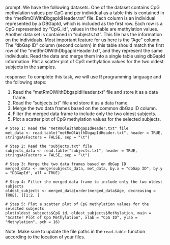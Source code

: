 prompt:
We have the following datasets. One of the dataset contains CpG methylation values per CpG and per individual as a table this is contained in the “metRmOlWithDbgapIdHeader.txt” file. Each column is an individual represented by a DBGapId, which is included as the first row. Each row is a CpG represented by "CpG_id", values in the table are methylation values. Another data set is contained in “subjects.txt”. This file has the information on the individuals. Most important feature for us here is the "Age" column. The "dbGap ID" column (second column) in this table should match the first row of the "metRmOlWithDbgapIdHeader.txt", and they represent the same individuals. Read the data and merge them into a single table using dbGapId information. Plot a scatter plot of CpG methylation values for the two oldest subjects in the samples.

response:
To complete this task, we will use R programming language and the following steps:

1. Read the "metRmOlWithDbgapIdHeader.txt" file and store it as a data frame.
2. Read the "subjects.txt" file and store it as a data frame.
3. Merge the two data frames based on the common dbGap ID column.
4. Filter the merged data frame to include only the two oldest subjects.
5. Plot a scatter plot of CpG methylation values for the selected subjects.

```
# Step 1: Read the "metRmOlWithDbgapIdHeader.txt" file
met_data <- read.table("metRmOlWithDbgapIdHeader.txt", header = TRUE, stringsAsFactors = FALSE, sep = "\t")

# Step 2: Read the "subjects.txt" file
subjects_data <- read.table("subjects.txt", header = TRUE, stringsAsFactors = FALSE, sep = "\t")

# Step 3: Merge the two data frames based on dbGap ID
merged_data <- merge(subjects_data, met_data, by.x = "dbGap ID", by.y = "DBGapId", all = TRUE)

# Step 4: Filter the merged data frame to include only the two oldest subjects
oldest_subjects <- merged_data[order(merged_data$Age, decreasing = TRUE), ][1:2, ]

# Step 5: Plot a scatter plot of CpG methylation values for the selected subjects
plot(oldest_subjects$CpG_id, oldest_subjects$Methylation, main = "Scatter Plot of CpG Methylation", xlab = "CpG ID", ylab = "Methylation", pch = 16)
```

Note: Make sure to update the file paths in the `read.table` function according to the location of your files.
